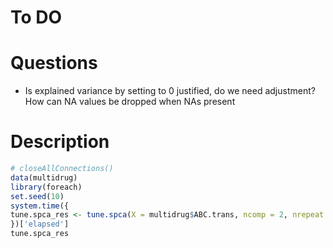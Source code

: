 # To DO



# Questions

- Is explained variance by setting to 0 justified, do we need adjustment?
 How can NA values be dropped when NAs present
 

# Description

```r
# closeAllConnections()
data(multidrug)
library(foreach)
set.seed(10)
system.time({
tune.spca_res <- tune.spca(X = multidrug$ABC.trans, ncomp = 2, nrepeat = 3, kfold = 3, grid.keepX = seq(5,15,5))
})['elapsed']
tune.spca_res
```

